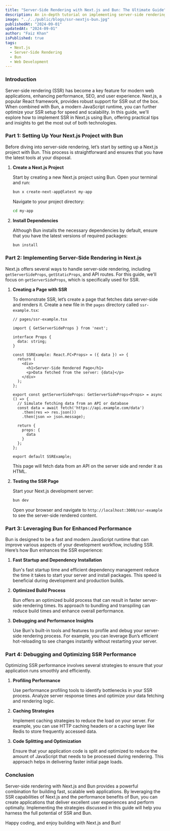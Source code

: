 ```yaml
---
title: "Server-Side Rendering with Next.js and Bun: The Ultimate Guide"
description: An in-depth tutorial on implementing server-side rendering (SSR) in Next.js using Bun for fast and scalable rendering.
image: "../../public/blogs/ssr-nextjs-bun.jpg"
publishedAt: "2024-09-01"
updatedAt: "2024-09-01"
author: "Faiz Khan"
isPublished: true
tags:
  - Next.js
  - Server-Side Rendering
  - Bun
  - Web Development
---
```


### Introduction

Server-side rendering (SSR) has become a key feature for modern web applications, enhancing performance, SEO, and user experience. Next.js, a popular React framework, provides robust support for SSR out of the box. When combined with Bun, a modern JavaScript runtime, you can further optimize your SSR setup for speed and scalability. In this guide, we'll explore how to implement SSR in Next.js using Bun, offering practical tips and insights to get the most out of both technologies.

### Part 1: Setting Up Your Next.js Project with Bun

Before diving into server-side rendering, let’s start by setting up a Next.js project with Bun. This process is straightforward and ensures that you have the latest tools at your disposal.

1. **Create a Next.js Project**

   Start by creating a new Next.js project using Bun. Open your terminal and run:

   ```bash
   bun x create-next-app@latest my-app
   ```

   Navigate to your project directory:

   ```bash
   cd my-app
   ```

2. **Install Dependencies**

   Although Bun installs the necessary dependencies by default, ensure that you have the latest versions of required packages:

   ```bash
   bun install
   ```

### Part 2: Implementing Server-Side Rendering in Next.js

Next.js offers several ways to handle server-side rendering, including `getServerSideProps`, `getStaticProps`, and API routes. For this guide, we'll focus on `getServerSideProps`, which is specifically used for SSR.

1. **Creating a Page with SSR**

   To demonstrate SSR, let’s create a page that fetches data server-side and renders it. Create a new file in the `pages` directory called `ssr-example.tsx`:

   ```tsx
   // pages/ssr-example.tsx

   import { GetServerSideProps } from 'next';

   interface Props {
     data: string;
   }

   const SSRExample: React.FC<Props> = ({ data }) => {
     return (
       <div>
         <h1>Server-Side Rendered Page</h1>
         <p>Data fetched from the server: {data}</p>
       </div>
     );
   };

   export const getServerSideProps: GetServerSideProps<Props> = async () => {
     // Simulate fetching data from an API or database
     const data = await fetch('https://api.example.com/data')
       .then(res => res.json())
       .then(json => json.message);

     return {
       props: {
         data
       }
     };
   };

   export default SSRExample;
   ```

   This page will fetch data from an API on the server side and render it as HTML.

2. **Testing the SSR Page**

   Start your Next.js development server:

   ```bash
   bun dev
   ```

   Open your browser and navigate to `http://localhost:3000/ssr-example` to see the server-side rendered content.

### Part 3: Leveraging Bun for Enhanced Performance

Bun is designed to be a fast and modern JavaScript runtime that can improve various aspects of your development workflow, including SSR. Here’s how Bun enhances the SSR experience:

1. **Fast Startup and Dependency Installation**

   Bun's fast startup time and efficient dependency management reduce the time it takes to start your server and install packages. This speed is beneficial during development and production builds.

2. **Optimized Build Process**

   Bun offers an optimized build process that can result in faster server-side rendering times. Its approach to bundling and transpiling can reduce build times and enhance overall performance.

3. **Debugging and Performance Insights**

   Use Bun's built-in tools and features to profile and debug your server-side rendering process. For example, you can leverage Bun’s efficient hot-reloading to see changes instantly without restarting your server.

### Part 4: Debugging and Optimizing SSR Performance

Optimizing SSR performance involves several strategies to ensure that your application runs smoothly and efficiently.

1. **Profiling Performance**

   Use performance profiling tools to identify bottlenecks in your SSR process. Analyze server response times and optimize your data fetching and rendering logic.

2. **Caching Strategies**

   Implement caching strategies to reduce the load on your server. For example, you can use HTTP caching headers or a caching layer like Redis to store frequently accessed data.

3. **Code Splitting and Optimization**

   Ensure that your application code is split and optimized to reduce the amount of JavaScript that needs to be processed during rendering. This approach helps in delivering faster initial page loads.

### Conclusion

Server-side rendering with Next.js and Bun provides a powerful combination for building fast, scalable web applications. By leveraging the SSR capabilities of Next.js and the performance benefits of Bun, you can create applications that deliver excellent user experiences and perform optimally. Implementing the strategies discussed in this guide will help you harness the full potential of SSR and Bun.

Happy coding, and enjoy building with Next.js and Bun!